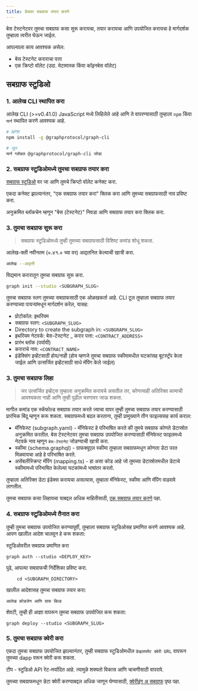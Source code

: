 ```yaml
---
title: बेसवर सबग्राफ तयार करणे
---
```


बेस टेस्टनेटवर तुमचा सबग्राफ कसा सुरू करायचा, तयार करायचा आणि उपयोजित करायचा हे मार्गदर्शक तुम्हाला त्वरीत घेऊन जाईल.

आपल्याला काय आवश्यक असेल:

-   बेस टेस्टनेट कराराचा पत्ता
-   एक क्रिप्टो वॉलेट (उदा. मेटामास्क किंवा कॉइनबेस वॉलेट)

## सबग्राफ स्टुडिओ

### 1.  आलेख CLI स्थापित करा

आलेख CLI (>=v0.41.0) JavaScript मध्ये लिहिलेले आहे आणि ते वापरण्यासाठी तुम्हाला `npm` किंवा `यार्न` स्थापित करणे आवश्यक आहे.

```sh
# NPM
npm install -g @graphprotocol/graph-cli

# सूत
यार्न ग्लोबल @graphprotocol/graph-cli जोडा
```

### 2.  सबग्राफ स्टुडिओमध्ये तुमचा सबग्राफ तयार करा

[सबग्राफ स्टुडिओ](https://thegraph.com/studio/) वर जा आणि तुमचे क्रिप्टो वॉलेट कनेक्ट करा.

एकदा कनेक्ट झाल्यानंतर, "एक सबग्राफ तयार करा" क्लिक करा आणि तुमच्या सबग्राफसाठी नाव प्रविष्ट करा.

अनुक्रमित ब्लॉकचेन म्हणून "बेस (टेस्टनेट)" निवडा आणि सबग्राफ तयार करा क्लिक करा.

### 3.  तुमचा सबग्राफ सुरू करा

> सबग्राफ स्टुडिओमध्ये तुम्ही तुमच्या सबग्राफसाठी विशिष्ट कमांड शोधू शकता.

आलेख-क्ली नवीनतम (०.४१.० च्या वर) अद्यतनित केल्याची खात्री करा.

```sh
आलेख --आवृत्ती
```

विद्यमान करारातून तुमचा सबग्राफ सुरू करा.

```sh
graph init --studio <SUBGRAPH_SLUG>
```

तुमचा सबग्राफ स्लग तुमच्या सबग्राफसाठी एक ओळखकर्ता आहे. CLI टूल तुम्हाला सबग्राफ तयार करण्याच्या पायऱ्यांमधून मार्गदर्शन करेल, यासह:

-   प्रोटोकॉल: इथरियम
-   सबग्राफ स्लग: `<SUBGRAPH_SLUG>`
-   Directory to create the subgraph in: `<SUBGRAPH_SLUG>`
-   इथरियम नेटवर्क: बेस-टेस्टनेट \_ करार पत्ता: `<CONTRACT_ADDRESS>`
-   प्रारंभ ब्लॉक (पर्यायी)
-   कराराचे नाव: `<CONTRACT_NAME>`
-   इंडेक्सिंग इव्हेंटसाठी होय/नाही (होय म्हणजे तुमचा सबग्राफ स्कीमामधील घटकांसह बूटस्ट्रॅप केला जाईल आणि उत्सर्जित इव्हेंटसाठी साधे मॅपिंग केले जाईल)

### 3.  तुमचा सबग्राफ लिहा

> जर उत्सर्जित इव्हेंट्स तुम्हाला अनुक्रमित करायचे असतील तर, कोणत्याही अतिरिक्त कामाची आवश्यकता नाही आणि तुम्ही पुढील चरणावर जाऊ शकता.

मागील कमांड एक स्कॅफोल्ड सबग्राफ तयार करते ज्याचा वापर तुम्ही तुमचा सबग्राफ तयार करण्यासाठी प्रारंभिक बिंदू म्हणून करू शकता. सबग्राफमध्ये बदल करताना, तुम्ही प्रामुख्याने तीन फाइल्ससह कार्य कराल:

-   मॅनिफेस्ट (subgraph.yaml) - मॅनिफेस्ट हे परिभाषित करते की तुमचे सबग्राफ कोणते डेटास्रोत अनुक्रमित करतील. बेस टेस्टनेटवर तुमचा सबग्राफ उपयोजित करण्यासाठी मॅनिफेस्ट फाइलमध्ये नेटवर्क नाव म्हणून `बेस-टेस्टनेट` जोडण्याची खात्री करा.
-   स्कीमा (schema.graphql) - ग्राफक्यूएल स्कीमा तुम्हाला सबग्राफमधून कोणता डेटा परत मिळवायचा आहे हे परिभाषित करते.
-   असेंबलीस्क्रिप्ट मॅपिंग (mapping.ts) - हा असा कोड आहे जो तुमच्या डेटास्रोतमधील डेटाचे स्कीमामध्ये परिभाषित केलेल्या घटकांमध्ये भाषांतर करतो.

तुम्हाला अतिरिक्त डेटा इंडेक्स करायचा असल्यास, तुम्हाला मॅनिफेस्ट, स्कीमा आणि मॅपिंग वाढवावे लागतील.

तुमचा सबग्राफ कसा लिहायचा याबद्दल अधिक माहितीसाठी, [एक सबग्राफ तयार करणे](/developing/creating-a-subgraph) पहा.

### 4.  सबग्राफ स्टुडिओमध्ये तैनात करा

तुम्ही तुमचा सबग्राफ उपयोजित करण्यापूर्वी, तुम्हाला सबग्राफ स्टुडिओसह प्रमाणित करणे आवश्यक आहे. आपण खालील आदेश चालवून हे करू शकता:

स्टुडिओवरील सबग्राफ प्रमाणित करा

```
graph auth --studio <DEPLOY_KEY>
```

पुढे, आपल्या सबग्राफची निर्देशिका प्रविष्ट करा.

```
    cd <SUBGRAPH_DIRECTORY>
```

खालील आदेशासह तुमचा सबग्राफ तयार करा:

```
आलेख कोडजेन आणि ग्राफ बिल्ड
```

शेवटी, तुम्ही ही आज्ञा वापरून तुमचा सबग्राफ उपयोजित करू शकता:

```
graph deploy --studio <SUBGRAPH_SLUG>
```

### 5.  तुमचा सबग्राफ क्वेरी करा

एकदा तुमचा सबग्राफ उपयोजित झाल्यानंतर, तुम्ही सबग्राफ स्टुडिओमधील `डेव्हलपमेंट क्वेरी URL` वापरून तुमच्या dapp वरून क्वेरी करू शकता.

टीप - स्टुडिओ API रेट-मर्यादित आहे. त्यामुळे शक्यतो विकास आणि चाचणीसाठी वापरावे.

तुमच्‍या सबग्राफमधून डेटा क्‍वेरी करण्‍याबद्दल अधिक जाणून घेण्‍यासाठी, [क्वेरीइंग अ सबग्राफ](/querying/querying-the-graph) पृष्‍ठ पहा.
